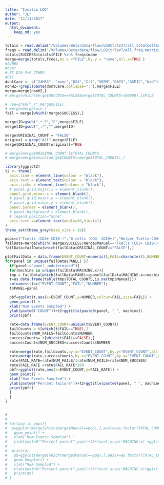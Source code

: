```yaml
---
title: "Insilco LOD"
author: "JL"
date: "12/11/2017"
output: 
  html_document: 
    keep_md: yes
---
```






```r
totals = read.delim("/Volumes/Beta/data/flow/LODCtrlsV7/all.totalCellCounts.metrics.txt", stringsAsFactors = FALSE)
freqs = read.delim("/Volumes/Beta/data/flow/LODCtrlsV7/all.freq.metrics.txt", stringsAsFactors = FALSE)
totals$SUCCESS=totals$FILE %in% freqs$name
merge=merge(totals,freqs,by.x ="FILE",by.y = "name",all.x=TRUE )
#24HRS
#over
#_BC-D24-S+F_72HRS
#Ctl
dontCare <- c("24HRS", "over","D24","Ctl","SEPM","DAYS","ASMIC","bad")
nonHZ=!grepl(paste(dontCare,collapse="|"),merge$FILE)
merge=merge[nonHZ,]
# merge[which(merge$SUCCESS==FALSE&merge$TOTAL_COUNTS>100000),]$FILE

# use=grep("_F",merge$FILE)
# merge=merge[use,]
fail = merge[which(!merge$SUCCESS),]

merge$ID=gsub(".*_F","F",merge$FILE)
merge$ID=gsub("_.*","",merge$ID)

merge$ORIGINAL_COUNT = "FALSE"
original = grep("All",merge$FILE)
merge$ORIGINAL_COUNT[original]=TRUE

# merge[merge$ORIGINAL_COUNT,]$TOTAL_COUNTS
# merge=merge[which(merge$COUNTS<=merge$TOTAL_COUNTS),]

library(ggplot2)
t2 <- theme(
  axis.line = element_line(colour = "black"),
  axis.text = element_text(colour = "black"),
  axis.ticks = element_line(colour = "black"),
  # panel.grid.major.x = element_blank(),
  panel.grid.minor.x = element_blank(),
  # panel.grid.major.y = element_blank(),
  # panel.grid.minor.y = element_blank(),
  panel.border = element_blank(),
  # panel.background = element_blank(),
  # legend.position="none",
  axis.text.x=element_text(angle=90,hjust=1)
)
theme_set(theme_grey(base_size = 18)) 


```

```r
pops=c("Tcells (CD3+ CD19-)","B cells (CD3- CD19+)","Helper Tcells-CD4+","cytotoxic Tcells-CD8+","MONOCYTES (CD14+)")
failData=merge[which(!merge$SUCCESS|merge$Manual=="Tcells (CD3+ CD19-)"|merge$Manual=="MONOCYTES (CD14+)"),]
failData=failData[which(failData$ORIGINAL_COUNT=="FALSE"),]

plotFailData = data.frame(EVENT_COUNT=numeric(),FAIL=character(),NUMBER=numeric(),PANEL=character())
for(panel in unique(failData$PANEL) ){
  if(panel!="panel_undetermined"){
  for(machine in unique(failData$MACHINE.x)){
  tmp = failData[which(failData$PANEL==panel&failData$MACHINE.x==machine),]
  t=as.data.frame(table(tmp$TOTAL_COUNTS,is.na(tmp$Manual)))
  colnames(t)=c("EVENT_COUNT","FAIL","NUMBER");
  t$PANEL=panel

  pbf=ggplot(t,aes(x=EVENT_COUNT,y=NUMBER,colour=FAIL,size=FAIL)) +
  geom_point() +
  xlab("Num Events Sampled") + 
  ylab(paste0("COUNT"))+t2+ggtitle(paste0(panel, " ", machine)) 
  print(pbf)
  
  rate=data.frame(EVENT_COUNT=unique(t$EVENT_COUNT))
  failCounts = t[which(t$FAIL==TRUE),]
  failCounts$NUM_FAILS=failCounts$NUMBER
  successCounts= t[which(t$FAIL==FALSE),]
  successCounts$NUM_SUCCESS=successCounts$NUMBER
  
  rate=merge(rate,failCounts,by.x="EVENT_COUNT",by.y="EVENT_COUNT",all.x=TRUE)
  rate=merge(rate,successCounts,by.x="EVENT_COUNT",by.y="EVENT_COUNT",all.x=TRUE)
  rate$FAIL_RATE=rate$NUM_FAILS/(rate$NUM_FAILS+rate$NUM_SUCCESS)
  rate$FAIL_RATE =rate$FAIL_RATE*100
  pbfr=ggplot(rate,aes(x=EVENT_COUNT,y=FAIL_RATE)) +
  geom_point() +
  xlab("Num Events Sampled") + 
  ylab(paste0("Percent failure"))+t2+ggtitle(paste0(panel, " ", machine)) +ylim(0,100)
  print(pbfr)
  }
  }
}


#   
# 
# for(pop in pops){
#  p=ggplot(merge[which(merge$Manual==pop),],aes(x=as.factor(TOTAL_COUNTS),y=freqParent,colour=ID,size=ORIGINAL_COUNT)) +
#   geom_point() +
#   xlab("Num Events Sampled") +
#   ylab(paste0("Percent parent",pop))+t2+facet_wrap(~MACHINE.x) +ggtitle(paste0("POP=",pop))+ylim(0,1)
# 
#  print(p)
#   pb=ggplot(merge[which(merge$Manual==pop),],aes(x=as.factor(TOTAL_COUNTS),y=freqParent,colour=ID)) +
#   geom_boxplot() +
#   xlab("Num Sampled") +
#   ylab(paste0("Percent parent",pop))+t2+facet_wrap(~MACHINE.x)+ggtitle(paste0("POP=",pop))+ylim(0,1)
#   print(pb)
# }

```
